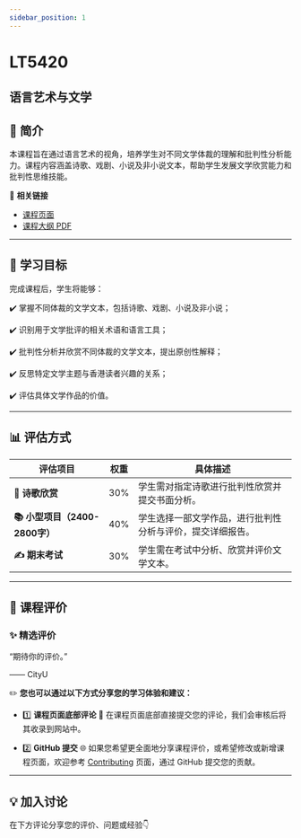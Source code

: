 ```yaml
---
sidebar_position: 1
---
```


# LT5420
## 语言艺术与文学

## **📘 简介**
本课程旨在通过语言艺术的视角，培养学生对不同文学体裁的理解和批判性分析能力。课程内容涵盖诗歌、戏剧、小说及非小说文本，帮助学生发展文学欣赏能力和批判性思维技能。

🔗 **相关链接**
- [课程页面](https://www.cityu.edu.hk/catalogue/pg/202526/course/LT5420.htm)
- [课程大纲 PDF](https://www.cityu.edu.hk/catalogue/pg/202526/course/LT5420.pdf)

---

## **🎯 学习目标**

完成课程后，学生将能够：

✔️ 掌握不同体裁的文学文本，包括诗歌、戏剧、小说及非小说；

✔️ 识别用于文学批评的相关术语和语言工具；

✔️ 批判性分析并欣赏不同体裁的文学文本，提出原创性解释；

✔️ 反思特定文学主题与香港读者兴趣的关系；

✔️ 评估具体文学作品的价值。

---

## **📊 评估方式**

| **评估项目**                  | **权重** | **具体描述**                                                                                     |
|------------------------------|---------|-----------------------------------------------------------------------------------------------|
| **📖 诗歌欣赏**               | 30%     | 学生需对指定诗歌进行批判性欣赏并提交书面分析。                                                      |
| **📚 小型项目（2400-2800字）**  | 40%     | 学生选择一部文学作品，进行批判性分析与评价，提交详细报告。                                              |
| **✍️ 期末考试**               | 30%     | 学生需在考试中分析、欣赏并评价文学文本。                                                             |

---

## **💬 课程评价**

### ✨ **精选评价**
<div className={commentStyles.commentBox}>
    <p className={commentStyles.commentText}>
        “期待你的评价。”
    </p>
    <p className={commentStyles.commentAuthor}>—— CityU</p>
</div>

✏️ **您也可以通过以下方式分享您的学习体验和建议：**

- 1️⃣ **课程页面底部评论**
💬 在课程页面底部直接提交您的评论，我们会审核后将其收录到网站中。

- 2️⃣ **GitHub 提交**
🌐 如果您希望更全面地分享课程评价，或希望修改或新增课程页面，欢迎参考 [Contributing](/contributing) 页面，通过 GitHub 提交您的贡献。

---

## **💡 加入讨论**

在下方评论分享您的评价、问题或经验👇
<Utterances />
